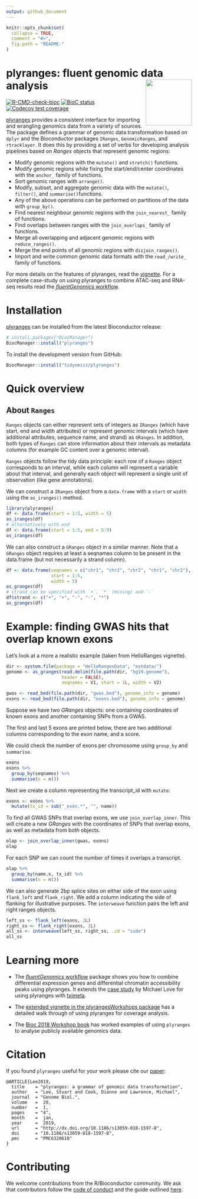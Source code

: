 ```yaml
---
output: github_document
---
```


<!-- README.md is generated from README.Rmd. Please edit that file -->

```r
knitr::opts_chunk$set(
  collapse = TRUE,
  comment = "#>",
  fig.path = "README-"
)
```

# plyranges: fluent genomic data analysis <img id="plyranges_logo" src="man/figures/logo.png" align="right" width = "125" />

<!-- badges: start -->
[![R-CMD-check-bioc](https://github.com/tidyomics/plyranges/workflows/R-CMD-check-bioc/badge.svg)](https://github.com/tidyomics/plyranges/actions?query=workflow%3AR-CMD-check-bioc)
[![BioC status](http://www.bioconductor.org/shields/build/release/bioc/plyranges.svg)](https://bioconductor.org/checkResults/release/bioc-LATEST/plyranges)
[![Codecov test
coverage](https://codecov.io/gh/tidyomics/plyranges/branch/master/graph/badge.svg)](https://codecov.io/gh/tidyomics/plyranges?branch=master)
<!-- badges: end -->

[plyranges](https://www.bioconductor.org/packages/release/bioc/html/plyranges.html) provides a consistent interface for importing and wrangling
genomics data from a variety of sources. The package defines a grammar of
genomic data transformation based on `dplyr` and the Bioconductor packages
`IRanges`, `GenomicRanges`, and `rtracklayer`. It does this by providing a set
of verbs for developing analysis pipelines based on _Ranges_ objects that
represent genomic regions:

* Modify genomic regions with the `mutate()` and `stretch()` functions.
* Modify genomic regions while fixing the start/end/center coordinates with the `anchor_` family of functions.
* Sort genomic ranges with `arrange()`.
* Modify, subset, and aggregate genomic data with the `mutate()`,
`filter()`, and `summarise()`functions.
* Any of the above operations can be performed on partitions of the
data with `group_by()`.
* Find nearest neighbour genomic regions with the `join_nearest_` family
of functions.
* Find overlaps between ranges with the `join_overlaps_` family of functions.
* Merge all overlapping and adjacent genomic regions with `reduce_ranges()`.
* Merge the end points of all genomic regions with `disjoin_ranges()`.
* Import and write common genomic data formats with the `read_/write_` family
of functions.

For more details on the features of plyranges, read the
[vignette](https://tidyomics.github.io/plyranges/articles/an-introduction.html).
For a complete case-study on using plyranges to combine ATAC-seq and RNA-seq
results read the [*fluentGenomics*
workflow](https://tidyomics.github.io/fluentGenomics).

# Installation

[plyranges](https://www.bioconductor.org/packages/release/bioc/html/plyranges.html) can be installed from the latest Bioconductor
release:

```r
# install.packages("BiocManager")
BiocManager::install("plyranges")
```

To install the development version from GitHub:

```r
BiocManager::install("tidyomics/plyranges")
```

# Quick overview

## About `Ranges`

`Ranges` objects can either represent sets of integers as `IRanges` (which have
start, end and width attributes) or represent genomic intervals (which have
additional attributes, sequence name, and strand) as `GRanges`.  In addition,
both types of `Ranges` can store information about their intervals as metadata
columns (for example GC content over a genomic interval).

`Ranges` objects follow the tidy data principle: each row of a `Ranges` object
corresponds to an interval, while each column will represent a variable about
that interval, and generally each object will represent a single unit of
observation (like gene annotations).

We can construct a `IRanges` object from a `data.frame` with a `start` or
`width` using the `as_iranges()` method.

```r
library(plyranges)
df <- data.frame(start = 1:5, width = 5)
as_iranges(df)
# alternatively with end
df <- data.frame(start = 1:5, end = 5:9)
as_iranges(df)
```

We can also construct a `GRanges` object in a similar manner. Note that a
`GRanges` object requires at least a seqnames column to be present in the
data.frame (but not necessarily a strand column).

```r
df <- data.frame(seqnames = c("chr1", "chr2", "chr2", "chr1", "chr2"),
                 start = 1:5,
                 width = 5)
as_granges(df)
# strand can be specified with `+`, `*` (mising) and `-`
df$strand <- c("+", "+", "-", "-", "*")
as_granges(df)
```

# Example: finding GWAS hits that overlap known exons
Let's look at a more a realistic example (taken from HelloRanges vignette).

```r
dir <- system.file(package = "HelloRangesData", "extdata/")
genome <- as_granges(read.delim(file.path(dir, "hg19.genome"),
                     header = FALSE),
                     seqnames = V1, start = 1L, width = V2)

gwas <- read_bed(file.path(dir, "gwas.bed"), genome_info = genome)
exons <- read_bed(file.path(dir, "exons.bed"), genome_info = genome)
```

Suppose we have two _GRanges_ objects: one containing coordinates of known
exons and another containing SNPs from a GWAS.

The first and last 5 exons are printed below, there are two additional columns
corresponding to the exon name, and a score.

We could check the number of exons per chromosome using `group_by` and
`summarise`.
```r
exons
exons %>%
  group_by(seqnames) %>%
  summarise(n = n())
```

Next we create a column representing the transcript_id with `mutate`:

```r
exons <- exons %>%
  mutate(tx_id = sub("_exon.*", "", name))
```

To find all GWAS SNPs that overlap exons, we use `join_overlap_inner`. This
will create a new _GRanges_ with the coordinates of SNPs that overlap exons, as
well as metadata from both objects.

```r
olap <- join_overlap_inner(gwas, exons)
olap
```

For each SNP we can count the number of times it overlaps a transcript.

```r
olap %>%
  group_by(name.x, tx_id) %>%
  summarise(n = n())
```

We can also generate 2bp splice sites on either side of the exon using
`flank_left` and `flank_right`. We add a column indicating the side of flanking
for illustrative purposes. The `interweave` function pairs the left and right
ranges objects.

```r
left_ss <- flank_left(exons, 2L)
right_ss <- flank_right(exons, 2L)
all_ss <- interweave(left_ss, right_ss, .id = "side")
all_ss
```

# Learning more

- The [*fluentGenomics* workflow](https://sa-lee.github.io/fluentGenomics) package shows you how to combine differential expression genes and differential chromatin accessibility peaks using plyranges. It extends the [case study](https://github.com/mikelove/plyrangesTximetaCaseStudy) by Michael Love for using plyranges with [tximeta](https://bioconductor.org/packages/release/bioc/html/tximeta.html).

- The [extended vignette in the plyrangesWorkshops package](https://github.com/sa-lee/plyrangesWorkshops) has a detailed
walk through of using plyranges for coverage analysis.

- The [Bioc 2018 Workshop book](https://bioconductor.github.io/BiocWorkshops/fluent-genomic-data-analysis-with-plyranges.html) has worked examples of using `plyranges` to analyse publicly available genomics data.


# Citation

If you found `plyranges` useful for your work please cite our
[paper](http://dx.doi.org/10.1186/s13059-018-1597-8):

```
@ARTICLE{Lee2019,
  title    = "plyranges: a grammar of genomic data transformation",
  author   = "Lee, Stuart and Cook, Dianne and Lawrence, Michael",
  journal  = "Genome Biol.",
  volume   =  20,
  number   =  1,
  pages    = "4",
  month    =  jan,
  year     =  2019,
  url      = "http://dx.doi.org/10.1186/s13059-018-1597-8",
  doi      = "10.1186/s13059-018-1597-8",
  pmc      = "PMC6320618"
}
```

# Contributing

We welcome contributions from the R/Bioconductor community. We ask that
contributors follow the [code of conduct](.github/CODE_OF_CONDUCT.md) and the guide
outlined [here](.github/CONTRIBUTING.md).

